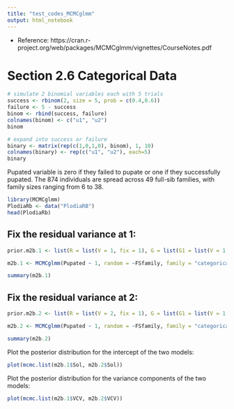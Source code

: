 ```yaml
---
title: "test_codes_MCMCglmm"
output: html_notebook
---
```


* Reference: https://cran.r-project.org/web/packages/MCMCglmm/vignettes/CourseNotes.pdf 

# Section 2.6 Categorical Data

```r
# simulate 2 binomial variables each with 5 trials
success <- rbinom(2, size = 5, prob = c(0.4,0.6))
failure <- 5 - success
binom <- rbind(success, failure)
colnames(binom) <- c("u1", "u2")
binom

# expand into success or failure
binary <- matrix(rep(c(1,0,1,0), binom), 1, 10)
colnames(binary) <- rep(c("u1", "u2"), each=5)
binary
```

Pupated variable is zero if they failed to pupate or one if they successfully pupated. The 874 individuals are spread across 49 full-sib families, with family sizes ranging from 6 to 38.
```r
library(MCMCglmm)
PlodiaRb <- data("PlodiaRB")
head(PlodiaRb)
```


## Fix the residual variance at 1:
```r
prior.m2b.1 <- list(R = list(V = 1, fix = 1), G = list(G1 = list(V = 1, nu = 0.002)))

m2b.1 <- MCMCglmm(Pupated ~ 1, random = ~FSfamily, family = "categorical", data = PlodiaRB, prior = prior.m2b.1, verbose = FALSE)

summary(m2b.1)
```

## Fix the residual variance at 2:
```r
prior.m2b.2 <- list(R = list(V = 2, fix = 1), G = list(G1 = list(V = 1, nu = 0.002)))

m2b.2 <- MCMCglmm(Pupated ~ 1, random = ~FSfamily, family = "categorical", data = PlodiaRB, prior = prior.m2b.2, verbose = FALSE)

summary(m2b.2)
```

Plot the posterior distribution for the intercept of the two models:
```r
plot(mcmc.list(m2b.1$Sol, m2b.2$Sol))
```

Plot the posterior distribution for the variance components of the two models:
```r
plot(mcmc.list(m2b.1$VCV, m2b.2$VCV))
```




